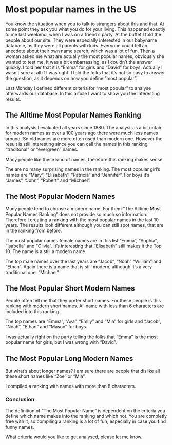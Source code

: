 # Most popular names in the US

You know the situation when you to talk to strangers about this and that. At some point they ask you what you do for your living.
This happened exactly to me last weekend, when I was on a friend's party. At the buffet I told the people about our site. They were especially
interested in our babyname database, as they were all parents with kids. Everyone could tell an anecdote about their own name search, which was a lot of fun. Then a woman asked me what
are actually the most popular names, obviously she wanted to test me. It was a bit embarrassing, as I couldn't the answer quickly. I told her that it is "Emma" for girls and "David" for boys. Actually I wasn't sure at all if I was right. I told the folks that it's not so easy to answer the question, as it depends on how you define "most popular".

Last Monday I defined different criteria for "most popular" to analyse afterwards our database. In this article I want to show you the interesting results.

## The Alltime Most Popular Names Ranking

In this analysis I evaluated all years since 1880. The analysis is a bit unfair for modern names as over a 100 years ago there were much less names around. So old names
are more often used than modern one. However the result is still interesting since you can call the names in this ranking "traditonal" or "evergreen" names. 

Many people like these kind of names, therefore this ranking makes sense.

The are no many surprising names in the ranking. 
The most popular girl's names are "Mary", "Elisabeth", "Patricia" and "Jennifer". For boys it's "James", "John", "Robert" and "Michael".


## The Most Popular Modern Names

Many people tend to choose a modern name. For them "The Alltime Most Popular Names Ranking" does not provide so much so information. Therefore I creating a ranking with
the most popular names in the last 10 years. The results look different although you can still spot names, that are in the ranking from before.

The most popular names female names are in this list "Emma", "Sophia", "Isabella" and "Olivia". It's interesting that "Elisabeth" still makes it the Top 10. The name is a still a modern name.

The top male names over the last years are "Jacob", "Noah" "William" and "Ethan". Again there is a name that is still modern, although it's a very traditional one: "Michael"

## The Most Popular Short Modern Names

People often tell me that they prefer short names. For these people is this ranking with modern short names. All name with less than 6 characters are included into this ranking.

The top names are "Emma", "Ava", "Emily" and "Mia" for girls and "Jacob", "Noah", "Ethan" and "Mason" for boys.

I was actually right on the party telling the folks that "Emma" is the most popular name for girls, but I was wrong with "David".  


## The Most Popular Long Modern Names

But what's about longer names? I am sure there are people that dislike all these short names like "Zoe" or "Mia".

I compiled a ranking with names with more than 8 characters.



### Conclusion

The definition of "The Most Popular Name" is dependent on the criteria you define which name makes into the ranking and which not. You are completly free with it, so compiling a ranking is a lot of fun, especially in case you find funny names. 

What criteria would you like to get analysed, please let me know.